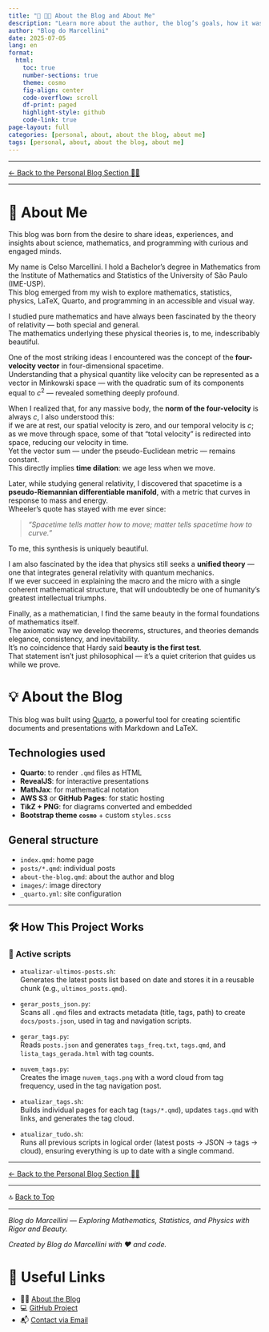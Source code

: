 ```yaml
---
title: "📘 🧑‍💻 About the Blog and About Me"
description: "Learn more about the author, the blog’s goals, how it was built, and the technical foundations behind the project."
author: "Blog do Marcellini"
date: 2025-07-05
lang: en
format:
  html:
    toc: true
    number-sections: true
    theme: cosmo
    fig-align: center
    code-overflow: scroll
    df-print: paged
    highlight-style: github
    code-link: true
page-layout: full
categories: [personal, about, about the blog, about me]
tags: [personal, about, about the blog, about me]
---
```


---

[← Back to the Personal Blog Section 🧑‍🏫](/en/posts/personal/)

---

# 👋 About Me

::: {.callout-tip collapse=false icon='🌟'}
This blog was born from the desire to share ideas, experiences, and insights about science, mathematics, and programming with curious and engaged minds.
:::

My name is Celso Marcellini. I hold a Bachelor’s degree in Mathematics from the Institute of Mathematics and Statistics of the University of São Paulo (IME-USP).  
This blog emerged from my wish to explore mathematics, statistics, physics, LaTeX, Quarto, and programming in an accessible and visual way.

::: {.callout-note icon="✍️" title="✍️ Author’s Reflection"}

I studied pure mathematics and have always been fascinated by the theory of relativity — both special and general.  
The mathematics underlying these physical theories is, to me, indescribably beautiful.

One of the most striking ideas I encountered was the concept of the **four-velocity vector** in four-dimensional spacetime.  
Understanding that a physical quantity like velocity can be represented as a vector in Minkowski space — with the quadratic sum of its components equal to $c^2$ — revealed something deeply profound.

When I realized that, for any massive body, the **norm of the four-velocity** is always $c$, I also understood this:  
if we are at rest, our spatial velocity is zero, and our temporal velocity is $c$;  
as we move through space, some of that “total velocity” is redirected into space, reducing our velocity in time.  
Yet the vector sum — under the pseudo-Euclidean metric — remains constant.  
This directly implies **time dilation**: we age less when we move.

Later, while studying general relativity, I discovered that spacetime is a **pseudo-Riemannian differentiable manifold**, with a metric that curves in response to mass and energy.  
Wheeler’s quote has stayed with me ever since:

> *“Spacetime tells matter how to move; matter tells spacetime how to curve.”*

To me, this synthesis is uniquely beautiful.

I am also fascinated by the idea that physics still seeks a **unified theory** — one that integrates general relativity with quantum mechanics.  
If we ever succeed in explaining the macro and the micro with a single coherent mathematical structure, that will undoubtedly be one of humanity’s greatest intellectual triumphs.

Finally, as a mathematician, I find the same beauty in the formal foundations of mathematics itself.  
The axiomatic way we develop theorems, structures, and theories demands elegance, consistency, and inevitability.  
It’s no coincidence that Hardy said **beauty is the first test**.  
That statement isn’t just philosophical — it’s a quiet criterion that guides us while we prove.

:::

# 💡 About the Blog

This blog was built using [Quarto](https://quarto.org), a powerful tool for creating scientific documents and presentations with Markdown and LaTeX.

## Technologies used

- **Quarto**: to render `.qmd` files as HTML  
- **RevealJS**: for interactive presentations  
- **MathJax**: for mathematical notation  
- **AWS S3** or **GitHub Pages**: for static hosting  
- **TikZ + PNG**: for diagrams converted and embedded  
- **Bootstrap theme `cosmo`** + custom `styles.scss`

## General structure

- `index.qmd`: home page  
- `posts/*.qmd`: individual posts  
- `about-the-blog.qmd`: about the author and blog  
- `images/`: image directory  
- `_quarto.yml`: site configuration

---

## 🛠️ How This Project Works

### 📜 Active scripts

- `atualizar-ultimos-posts.sh`:  
  Generates the latest posts list based on date and stores it in a reusable chunk (e.g., `ultimos_posts.qmd`).

- `gerar_posts_json.py`:  
  Scans all `.qmd` files and extracts metadata (title, tags, path) to create `docs/posts.json`, used in tag and navigation scripts.

- `gerar_tags.py`:  
  Reads `posts.json` and generates `tags_freq.txt`, `tags.qmd`, and `lista_tags_gerada.html` with tag counts.

- `nuvem_tags.py`:  
  Creates the image `nuvem_tags.png` with a word cloud from tag frequency, used in the tag navigation post.

- `atualizar_tags.sh`:  
  Builds individual pages for each tag (`tags/*.qmd`), updates `tags.qmd` with links, and generates the tag cloud.

- `atualizar_tudo.sh`:  
  Runs all previous scripts in logical order (latest posts → JSON → tags → cloud), ensuring everything is up to date with a single command.

---

[← Back to the Personal Blog Section 🧑‍🏫](/en/posts/personal/)

---

🔝 [Back to Top](about-the-blog.qmd)

---

*Blog do Marcellini — Exploring Mathematics, Statistics, and Physics with Rigor and Beauty.*

:::{.callout-note}
*Created by Blog do Marcellini with ❤️ and code.*
:::

# 🔗 Useful Links

- 🧑‍🏫 [About the Blog](about-the-blog.qmd)
- 💻 <a href="https://github.com/marcellini-celso/blog-marcellini-V2.git" target="_blank">GitHub Project</a>
- 📬 [Contact via Email](mailto:prof.marcellini@gmail.com)

